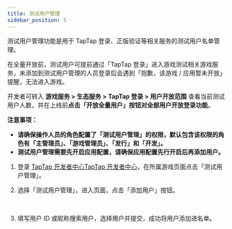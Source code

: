 ```yaml
---
title: 测试用户管理
sidebar_position: 5
---
```



测试用户管理功能是用于 TapTap 登录、正版验证等相关服务的测试用户名单管理。

在全量开放前，测试用户可提前通过「TapTap 登录」进入游戏测试相关游戏服务，未添加到测试用户管理的人员登录后会遇到「抱歉，该游戏 / 应用暂未开放」提醒，无法进入游戏。

开发者可转入 **游戏服务 > 生态服务 > TapTap 登录 > 用户开放范围** 查看当前测试用户人数，并在上线前**点击「开放全量用户」按钮对全部用户开放登录功能**。

**注意事项：**

- **请确保操作人员的角色配置了「测试用户管理」的权限，默认包含该权限的角色有「主管理员」、「游戏管理员」、「发行」和「开发」。**
- **测试用户管理需要先开启应用配置，请确保应用配置先行开启后再添加用户。**

1. 登录 <Conditional region="cn">[TapTap 开发者中心](https://developer.taptap.com/)</Conditional><Conditional region="global">[TapTap 开发者中心](https://developer.taptap.io/)</Conditional>，在所属游戏页面点击「测试用户管理」。

2. 选择「测试用户管理」，进入页面，点击「添加用户」按钮。

   <Conditional region="cn">
     <img src={useBaseUrl("/img/sdk-test-accounts-1.png")} alt="" />
   </Conditional>
   <Conditional region="global">
     <img src={useBaseUrl("/img/io/test-account-1.png")} alt="" />
   </Conditional>

3. 填写用户 ID 或昵称搜索用户，选择用户并提交，成功将用户添加进名单。

   <Conditional region="cn">
     <img src={useBaseUrl("/img/sdk-test-accounts-2.png")} alt="" />
   </Conditional>
   <Conditional region="global">
     <img src={useBaseUrl("/img/io/test-account-2.png")} alt="" />
   </Conditional>
